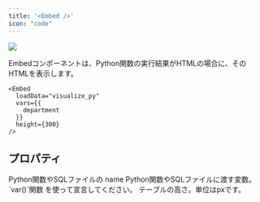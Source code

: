 ```yaml
---
title: '<Embed />'
icon: "code"
---
```


<Frame>
  <img src="/assets/images/pages/embed.jpg" />
</Frame>

Embedコンポーネントは、Python関数の実行結果がHTMLの場合に、そのHTMLを表示します。

```tsx
<Embed 
  loadData="visualize_py" 
  vars={{
    department
  }}
  height={300}
/>
```

## プロパティ

<ParamField path="loadData" type="string" required>
  Python関数やSQLファイルの name
</ParamField>

<ParamField path="vars" type="{ [key: string]: Variable }">
  Python関数やSQLファイルに渡す変数。 `var()`関数 を使って宣言してください。
</ParamField>

<ParamField path="height" type="number">
  テーブルの高さ。単位はpxです。
</ParamField>